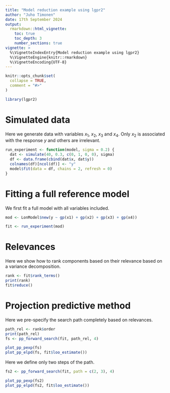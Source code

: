 ```yaml
---
title: "Model reduction example using lgpr2"
author: "Juho Timonen"
date: 17th September 2024
output: 
  rmarkdown::html_vignette:
    toc: true
    toc_depth: 3
    number_sections: true
vignette: >
  %\VignetteIndexEntry{Model reduction example using lgpr2}
  %\VignetteEngine{knitr::rmarkdown}
  %\VignetteEncoding{UTF-8}
---
```


```r
knitr::opts_chunk$set(
  collapse = TRUE,
  comment = "#>"
)
```

```r
library(lgpr2)
```


# Simulated data

Here we generate data with variables $x_1$, $x_2$, $x_3$ and $x_4$. Only
$x_2$ is associated with the response $y$ and others are irrelevant.

```r
run_experiment <- function(model, sigma = 0.2) {
  dat <- simulate(40, 0.3, c(0, 1, 0, 0), sigma)
  df <- data.frame(cbind(dat$x, dat$y))
  colnames(df)[ncol(df)] <- "y"
  model$fit(data = df, chains = 2, refresh = 0)
}
```


# Fitting a full reference model

We first fit a full model with all variables included.

```r
mod <- LonModel$new(y ~ gp(x1) + gp(x2) + gp(x3) + gp(x4))
```

```r
fit <- run_experiment(mod)
```

# Relevances

Here we show how to rank components based on their relevance based on a 
variance decomposition.

```r
rank <- fit$rank_terms()
print(rank)
fit$reduce()
```

# Projection predictive method

Here we pre-specify the search path completely based on relevances.

```r
path_rel <- rank$order
print(path_rel)
fs <- pp_forward_search(fit, path_rel, 4)

plot_pp_pexp(fs)
plot_pp_elpd(fs, fit$loo_estimate())
```


Here we define only two steps of the path.

```r
fs2 <- pp_forward_search(fit, path = c(2, 3), 4)

plot_pp_pexp(fs2)
plot_pp_elpd(fs2, fit$loo_estimate())
```

